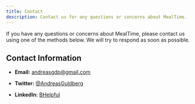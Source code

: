 ```yaml
---
title: Contact
description: Contact us for any questions or concerns about MealTime.
---
```


If you have any questions or concerns about MealTime, please contact us using one of the methods below. We will try to respond as soon as possible.

## Contact Information

- **Email:** [andreasgdp@gmail.com](mailto:andreasgdp@gmail.com)

- **Twitter:** [@AndreasGuldberg](https://twitter.com/AndreasGuldberg)

- **LinkedIn:** [BHelpful](https://www.linkedin.com/company/bhelpful/)
